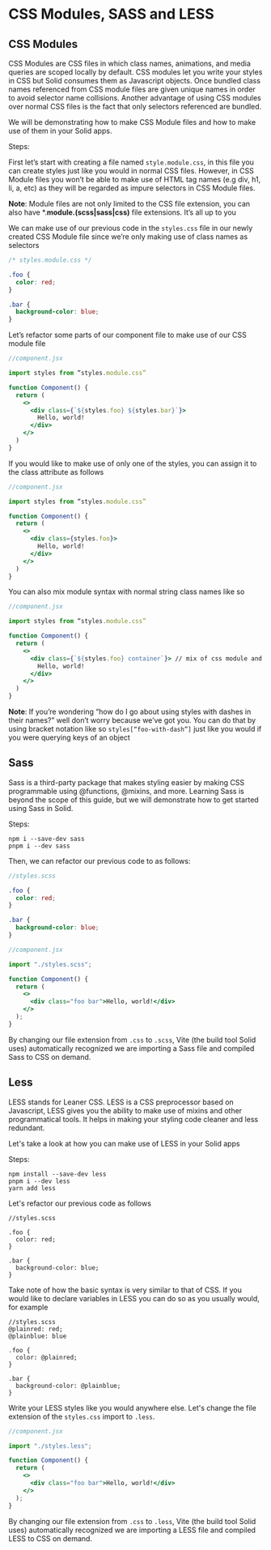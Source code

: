 # CSS Modules, SASS and LESS

## CSS Modules

CSS Modules are CSS files in which class names, animations, and media queries are scoped locally by default. CSS modules let you write your styles in CSS but Solid consumes them as Javascript objects. Once bundled class names referenced from CSS module files are given unique names in order to avoid selector name collisions. Another advantage of using CSS modules over normal CSS files is the fact that only selectors referenced are bundled.

We will be demonstrating how to make CSS Module files and how to make use of them in your Solid apps.

Steps:

First let’s start with creating a file named `style.module.css`, in this file you can create styles just like you would in normal CSS files. However, in CSS Module files you won’t be able to make use of HTML tag names (e.g div, h1, li, a, etc) as they will be regarded as impure selectors in CSS Module files.

**Note**: Module files are not only limited to the CSS file extension, you can also have \*.**module.(scss|sass|css)** file extensions. It’s all up to you

We can make use of our previous code in the `styles.css` file in our newly created CSS Module file since we’re only making use of class names as selectors

```css
/* styles.module.css */

.foo {
  color: red;
}

.bar {
  background-color: blue;
}
```

Let’s refactor some parts of our component file to make use of our CSS module file

```jsx
//component.jsx

import styles from “styles.module.css”

function Component() {
  return (
    <>
      <div class={`${styles.foo} ${styles.bar}`}>
        Hello, world!
      </div>
    </>
  )
}
```

If you would like to make use of only one of the styles, you can assign it to the class attribute as follows

```jsx
//component.jsx

import styles from “styles.module.css”

function Component() {
  return (
    <>
      <div class={styles.foo}>
        Hello, world!
      </div>
    </>
  )
}
```

You can also mix module syntax with normal string class names like so

```jsx
//component.jsx

import styles from “styles.module.css”

function Component() {
  return (
    <>
      <div class={`${styles.foo} container`}> // mix of css module and string class name
        Hello, world!
      </div>
    </>
  )
}
```

**Note**: If you’re wondering “how do I go about using styles with dashes in their names?” well don’t worry because we’ve got you. You can do that by using bracket notation like so `styles[“foo-with-dash”]` just like you would if you were querying keys of an object

## Sass

Sass is a third-party package that makes styling easier by making CSS programmable using @functions, @mixins, and more. Learning Sass is beyond the scope of this guide, but we will demonstrate how to get started using Sass in Solid.

Steps:

```
npm i --save-dev sass
pnpm i --dev sass
```

Then, we can refactor our previous code to as follows:

```scss
//styles.scss

.foo {
  color: red;
}

.bar {
  background-color: blue;
}
```

```jsx
//component.jsx

import "./styles.scss";

function Component() {
  return (
    <>
      <div class="foo bar">Hello, world!</div>
    </>
  );
}
```

By changing our file extension from `.css` to `.scss`, Vite (the build tool Solid uses) automatically recognized we are importing a Sass file and compiled Sass to CSS on demand.

## Less 
LESS stands for Leaner CSS. LESS is a CSS preprocessor based on Javascript, LESS gives you the ability to make use of mixins and other programmatical tools. It helps in making your styling code cleaner and less redundant. 

Let's take a look at how you can make use of LESS in your Solid apps

Steps:
```
npm install --save-dev less
pnpm i --dev less
yarn add less
```

Let's refactor our previous code as follows

```less
//styles.scss

.foo {
  color: red;
}

.bar {
  background-color: blue;
}
```

Take note of how the basic syntax is very similar to that of CSS. If you would like to declare variables in LESS you can do so as you usually would, for example 

```less
//styles.scss
@plainred: red;
@plainblue: blue

.foo {
  color: @plainred;
}

.bar {
  background-color: @plainblue;
}
```

Write your LESS styles like you would anywhere else. Let's change the file extension of the `styles.css` import to `.less`.

```jsx
//component.jsx

import "./styles.less";

function Component() {
  return (
    <>
      <div class="foo bar">Hello, world!</div>
    </>
  );
}
```

By changing our file extension from `.css` to `.less`, Vite (the build tool Solid uses) automatically recognized we are importing a LESS file and compiled LESS to CSS on demand.